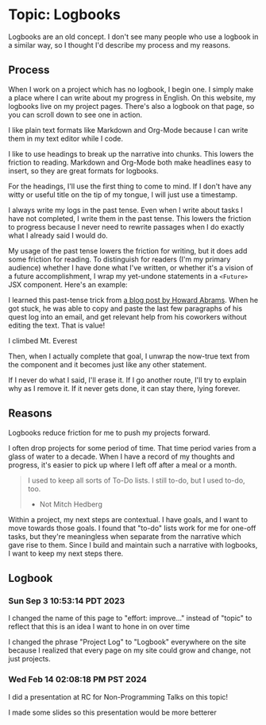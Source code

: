 # Topic: Logbooks

Logbooks are an old concept. I don't see many people who use a logbook in a similar way, so I thought I'd describe my process and my reasons.

## Process

When I work on a project which has no logbook, I begin one. I simply make a place where I can write about my progress in English. On this website, my logbooks live on <Link slug="projects-on-this-site">my project pages</Link>. There's also a logbook on that page, so you can scroll down to see one in action.

I like plain text formats like Markdown and Org-Mode because I can write them in my text editor while I code. 

I like to use headings to break up the narrative into chunks. This lowers the friction to reading. Markdown and Org-Mode both make headlines easy to insert, so they are great formats for logbooks.

For the headings, I'll use the first thing to come to mind. If I don't have any witty or useful title on the tip of my tongue, I will just use a timestamp.

I always write my logs in the past tense. Even when I write about tasks I have not completed, I write them in the past tense. This lowers the friction to progress because I never need to rewrite passages when I do exactly what I already said I would do. 

My usage of the past tense lowers the friction for writing, but it does add some friction for reading. To distinguish for readers (I'm my primary audience) whether I have done what I've written, or whether it's a vision of a future accomplishment, I wrap my yet-undone statements in a `<Future>` JSX component. Here's an example:


I learned this past-tense trick from [a blog post by Howard Abrams](http://howardism.org/Technical/Emacs/literate-devops.html). When he got stuck, he was able to copy and paste the last few paragraphs of his quest log into an email, and get relevant help from his coworkers without editing the text. That is value!

<Future>I climbed Mt. Everest</Future>

Then, when I actually complete that goal, I unwrap the now-true text from the component and it becomes just like any other statement.

If I never do what I said, I'll erase it. If I go another route, I'll try to explain why as I remove it. If it never gets done, it can stay there, lying forever.

## Reasons

Logbooks reduce friction for me to push my projects forward.

I often drop projects for some period of time. That time period varies from a glass of water to a decade. When I have a record of my thoughts and progress, it's easier to pick up where I left off after a meal or a month.

> I used to keep all sorts of To-Do lists. I still to-do, but I used to-do, too. 
> - Not Mitch Hedberg

Within a project, my next steps are contextual. I have goals, and I want to move towards those goals. I found that "to-do" lists work for me for one-off tasks, but they're meaningless when separate from the narrative which gave rise to them. Since I build and maintain such a narrative with logbooks, I want to keep my next steps there.

## Logbook

### Sun Sep  3 10:53:14 PDT 2023

<Future>I changed the name of this page to "effort: improve..." instead of "topic" to reflect that this is an idea I want to hone in on over time</Future>

I changed the phrase "Project Log" to "Logbook" everywhere on the site because I realized that every page on my site could grow and change, not just projects.

### Wed Feb 14 02:08:18 PM PST 2024

I did a presentation at RC for Non-Programming Talks on this topic!

<Future>I made some slides so this presentation would be more betterer</Future>

